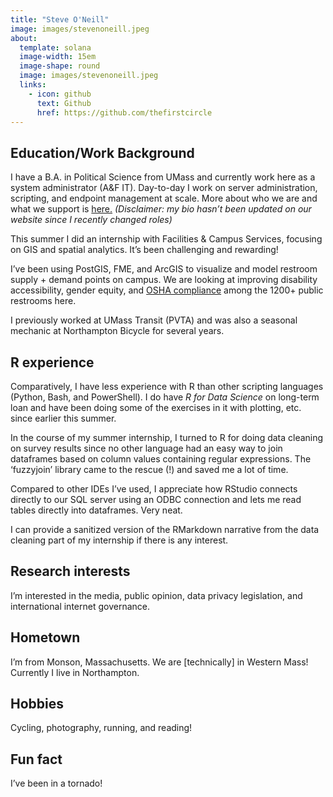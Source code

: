 ```yaml
---
title: "Steve O'Neill"
image: images/stevenoneill.jpeg
about:
  template: solana
  image-width: 15em
  image-shape: round
  image: images/stevenoneill.jpeg
  links:
    - icon: github
      text: Github
      href: https://github.com/thefirstcircle
---
```


## Education/Work Background

I have a B.A. in Political Science from UMass and currently work here as a system administrator (A&F IT). Day-to-day I work on server administration, scripting, and endpoint management at scale. More about who we are and what we support is [here.](https://www.umass.edu/afsystems/)
*(Disclaimer: my bio hasn't been updated on our website since I recently changed roles)*

This summer I did an internship with Facilities & Campus Services, focusing on GIS and spatial analytics. It's been challenging and rewarding! 

I've been using PostGIS, FME, and ArcGIS to visualize and model restroom supply + demand points on campus. We are looking at improving disability accessibility, gender equity, and [OSHA compliance](https://www.grainger.com/know-how/business-operations/building-maintenance/kh-know-the-requirements-for-restroom-renovations) among the 1200+ public restrooms here.

I previously worked at UMass Transit (PVTA) and was also a seasonal mechanic at Northampton Bicycle for several years.

## R experience

Comparatively, I have less experience with R than other scripting languages (Python, Bash, and PowerShell). I do have *R for Data Science* on long-term loan and have been doing some of the exercises in it with plotting, etc. since earlier this summer.

In the course of my summer internship, I turned to R for doing data cleaning on survey results since no other language had an easy way to join dataframes based on column values containing regular expressions. The 'fuzzyjoin' library came to the rescue (!) and saved me a lot of time.

Compared to other IDEs I've used, I appreciate how RStudio connects directly to our SQL server using an ODBC connection and lets me read tables directly into dataframes. Very neat.

I can provide a sanitized version of the RMarkdown narrative from the data cleaning part of my internship if there is any interest.

## Research interests

I'm interested in the media, public opinion, data privacy legislation, and international internet governance. 

## Hometown

I'm from Monson, Massachusetts. We are [technically] in Western Mass! Currently I live in Northampton.

## Hobbies

Cycling, photography, running, and reading!

## Fun fact

I've been in a tornado!